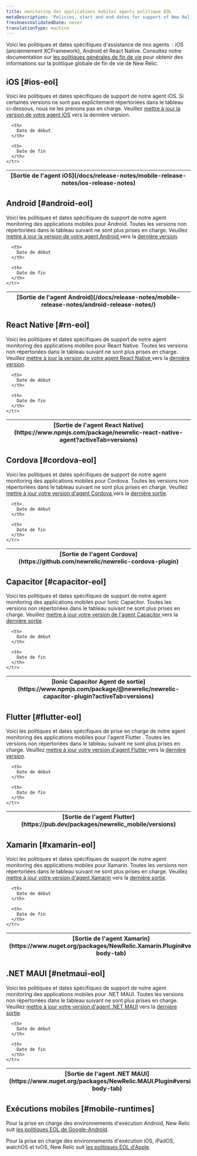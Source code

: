 ```yaml
---
title: monitoring des applications mobiles agents politique EOL
metaDescription: 'Policies, start and end dates for support of New Relic mobile monitoring agent releases.'
freshnessValidatedDate: never
translationType: machine
---
```


Voici les politiques et dates spécifiques d&apos;assistance de nos agents <InlinePopover type="mobile" /> : iOS (anciennement XCFramework), Android et React Native. Consultez notre documentation sur [les politiques générales de fin de vie](/docs/licenses/end-of-life/notification-changes-new-relic-saas-features-distributed-software/) pour obtenir des informations sur la politique globale de fin de vie de New Relic.

## iOS [#ios-eol]

Voici les politiques et dates spécifiques de support de notre agent iOS. Si certaines versions ne sont pas explicitement répertoriées dans le tableau ci-dessous, nous ne les prenons pas en charge. Veuillez [mettre à jour la version de votre agent iOS](/docs/mobile-monitoring/new-relic-mobile-ios/installation/upgrade-ios-agent) vers la dernière version.

<EolPage agent="ios" />

<table>
  <thead>
    <tr>
      <th>
        [Sortie de l&apos;agent iOS](/docs/release-notes/mobile-release-notes/ios-release-notes)
      </th>

      <th>
        Date de début
      </th>

      <th>
        Date de fin
      </th>
    </tr>
  </thead>
</table>

## Android [#android-eol]

Voici les politiques et dates spécifiques de support de notre agent monitoring des applications mobiles pour Android. Toutes les versions non répertoriées dans le tableau suivant ne sont plus prises en charge. Veuillez [mettre à jour la version de votre agent Android ](/docs/release-notes/mobile-release-notes/android-release-notes/)vers la [dernière version](/docs/release-notes/mobile-release-notes/android-release-notes/).

<EolPage agent="android" />

<table>
  <thead>
    <tr>
      <th>
        [Sortie de l&apos;agent Android](/docs/release-notes/mobile-release-notes/android-release-notes/)
      </th>

      <th>
        Date de début
      </th>

      <th>
        Date de fin
      </th>
    </tr>
  </thead>
</table>

## React Native [#rn-eol]

Voici les politiques et dates spécifiques de support de notre agent monitoring des applications mobiles pour React Native. Toutes les versions non répertoriées dans le tableau suivant ne sont plus prises en charge. Veuillez [mettre à jour la version de votre agent React Native ](https://www.npmjs.com/package/newrelic-react-native-agent?activeTab=versions)vers la [dernière version](/docs/release-notes/mobile-release-notes/react-native-release-notes).

<EolPage agent="react native" />

<table>
  <thead>
    <tr>
      <th>
        [Sortie de l&apos;agent React Native](https://www.npmjs.com/package/newrelic-react-native-agent?activeTab=versions)
      </th>

      <th>
        Date de début
      </th>

      <th>
        Date de fin
      </th>
    </tr>
  </thead>
</table>

## Cordova [#cordova-eol]

Voici les politiques et dates spécifiques de support de notre agent monitoring des applications mobiles pour Cordova. Toutes les versions non répertoriées dans le tableau suivant ne sont plus prises en charge. Veuillez [mettre à jour votre version d&apos;agent Cordova ](https://github.com/newrelic/newrelic-cordova-plugin)vers la [dernière sortie](/docs/release-notes/mobile-release-notes/cordova-release-notes).

<EolPage agent="cordova" />

<table>
  <thead>
    <tr>
      <th>
        [Sortie de l&apos;agent Cordova](https://github.com/newrelic/newrelic-cordova-plugin)
      </th>

      <th>
        Date de début
      </th>

      <th>
        Date de fin
      </th>
    </tr>
  </thead>
</table>

## Capacitor [#capacitor-eol]

Voici les politiques et dates spécifiques de support de notre agent monitoring des applications mobiles pour Ionic Capacitor. Toutes les versions non répertoriées dans le tableau suivant ne sont plus prises en charge. Veuillez [mettre à jour votre version de l&apos;agent Capacitor ](https://www.npmjs.com/package/@newrelic/newrelic-capacitor-plugin)vers la [dernière sortie](/docs/release-notes/mobile-release-notes/capacitor-release-notes).

<EolPage agent="capacitor" />

<table>
  <thead>
    <tr>
      <th>
        [Ionic Capacitor Agent de sortie](https://www.npmjs.com/package/@newrelic/newrelic-capacitor-plugin?activeTab=versions)
      </th>

      <th>
        Date de début
      </th>

      <th>
        Date de fin
      </th>
    </tr>
  </thead>
</table>

## Flutter [#flutter-eol]

Voici les politiques et dates spécifiques de prise en charge de notre agent monitoring des applications mobiles pour l&apos;agent Flutter . Toutes les versions non répertoriées dans le tableau suivant ne sont plus prises en charge. Veuillez [mettre à jour votre version d&apos;agent Flutter ](https://pub.dev/packages/newrelic_mobile)vers la [dernière version](/docs/release-notes/mobile-release-notes/flutter-release-notes).

<EolPage agent="flutter" />

<table>
  <thead>
    <tr>
      <th>
        [Sortie de l&apos;agent Flutter](https://pub.dev/packages/newrelic_mobile/versions)
      </th>

      <th>
        Date de début
      </th>

      <th>
        Date de fin
      </th>
    </tr>
  </thead>
</table>

## Xamarin [#xamarin-eol]

Voici les politiques et dates spécifiques de support de notre agent monitoring des applications mobiles pour Xamarin. Toutes les versions non répertoriées dans le tableau suivant ne sont plus prises en charge. Veuillez [mettre à jour votre version d&apos;agent Xamarin](https://www.nuget.org/packages/NewRelic.Xamarin.Plugin) vers la [dernière sortie](/docs/release-notes/mobile-release-notes/xamarin-release-notes).

<EolPage agent="xamarin" />

<table>
  <thead>
    <tr>
      <th>
        [Sortie de l&apos;agent Xamarin](https://www.nuget.org/packages/NewRelic.Xamarin.Plugin#versions-body-tab)
      </th>

      <th>
        Date de début
      </th>

      <th>
        Date de fin
      </th>
    </tr>
  </thead>
</table>

## .NET MAUI [#netmaui-eol]

Voici les politiques et dates spécifiques de support de notre agent monitoring des applications mobiles pour .NET MAUI. Toutes les versions non répertoriées dans le tableau suivant ne sont plus prises en charge. Veuillez [mettre à jour votre version d&apos;agent .NET MAUI](https://www.nuget.org/packages/NewRelic.MAUI.Plugin) vers la [dernière sortie](/docs/release-notes/mobile-release-notes/net-maui-release-notes).

<EolPage agent=".net maui" />

<table>
  <thead>
    <tr>
      <th>
        [Sortie de l&apos;agent .NET MAUI](https://www.nuget.org/packages/NewRelic.MAUI.Plugin#versions-body-tab)
      </th>

      <th>
        Date de début
      </th>

      <th>
        Date de fin
      </th>
    </tr>
  </thead>
</table>

## Exécutions mobiles [#mobile-runtimes]

Pour la prise en charge des environnements d&apos;exécution Android, New Relic suit [les politiques EOL de Google-Android](https://endoflife.date/android).

Pour la prise en charge des environnements d&apos;exécution iOS, iPadOS, watchOS et tvOS, New Relic suit [les politiques EOL d&apos;Apple](https://support.apple.com/).